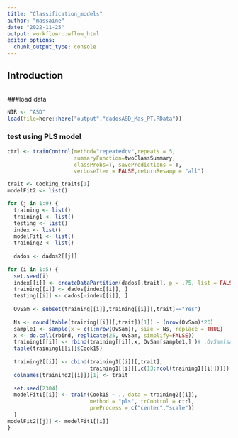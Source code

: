 ```yaml
---
title: "Classification_models"
author: "massaine"
date: "2022-11-25"
output: workflowr::wflow_html
editor_options:
  chunk_output_type: console
---
```


## Introduction

```r

```

###load data
```r
NIR <- "ASD"
load(file=here::here("output","dadosASD_Mas_PT.RData"))
```

### test using PLS model
```r
ctrl <- trainControl(method="repeatedcv",repeats = 5,
                     summaryFunction=twoClassSummary, 
                     classProbs=T, savePredictions = T,
                     verboseIter = FALSE,returnResamp = "all") 
```


```r
trait <- Cooking_traits[1]
modelFit2 <- list()

for (j in 1:9) {
  training <- list()
  training1 <- list()
  testing <- list()
  index <- list()
  modelFit1 <- list()
  training2 <- list()
  
  dados <- dados2[[j]]
  
for (i in 1:5) {
  set.seed(i)
  index[[i]] <- createDataPartition(dados[,trait], p = .75, list = FALSE)
  training[[i]] <- dados[index[[i]], ]
  testing[[i]] <- dados[-index[[i]], ]
  
  OvSam <- subset(training[[i]],training[[i]][,trait]=="Yes")
  
  Ns <- round(table(training[[i]][,trait])[1]) - (nrow(OvSam)*26) 
  sample1 <- sample(x = c(1:nrow(OvSam)), size = Ns, replace = TRUE)
  x <- do.call(rbind, replicate(25, OvSam, simplify=FALSE))
  training1[[i]] <- rbind(training[[i]],x, OvSam[sample1,] )# ,OvSam[sample1,])
  table(training1[[i]]$Cook15)
  
  training2[[i]] <- cbind(training1[[i]][,trait],
                          training1[[i]][,c(13:ncol(training1[[i]]))])
  colnames(training2[[i]])[1] <- trait
  
  set.seed(2304)
  modelFit1[[i]] <- train(Cook15 ~ ., data = training2[[i]], 
                          method = "pls", trControl = ctrl, 
                          preProcess = c("center","scale"))
  }
modelFit2[[j]] <- modelFit1[[i]]
}

```

